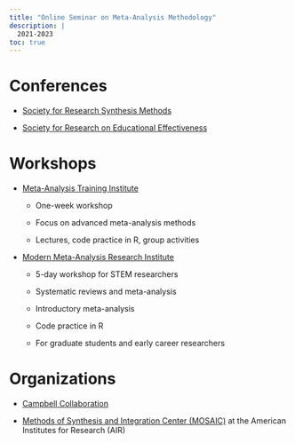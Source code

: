 ```yaml
---
title: "Online Seminar on Meta-Analysis Methodology"
description: |
  2021-2023
toc: true
---
```


# Conferences

- [Society for Research Synthesis Methods](http://www.srsm.org/)

- [Society for Research on Educational Effectiveness](https://www.sree.org/)

# Workshops

- [Meta-Analysis Training Institute](https://www.meta-analysis-training-institute.com/)

    - One-week workshop

    - Focus on advanced meta-analysis methods

    - Lectures, code practice in R, group activities

- [Modern Meta-Analysis Research Institute](https://www.meta-analysis-research-institute.com/)

    - 5-day workshop for STEM researchers
    
    - Systematic reviews and meta-analysis

    - Introductory meta-analysis

    - Code practice in R

    - For graduate students and early career researchers

# Organizations

- [Campbell Collaboration](https://www.campbellcollaboration.org/)

- [Methods of Synthesis and Integration Center (MOSAIC)](https://www.air.org/centers/mosaic) at the American Institutes for Research (AIR)
